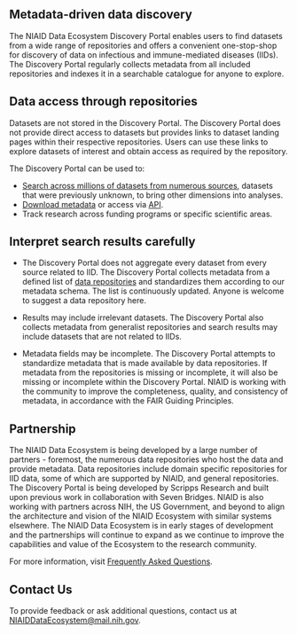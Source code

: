 ## Metadata-driven data discovery

The NIAID Data Ecosystem Discovery Portal enables users to find datasets from a 
wide range of repositories and offers a convenient one-stop-shop for discovery of 
data on infectious and immune-mediated diseases (IIDs). The Discovery Portal
regularly collects metadata from all included repositories and indexes
it in a searchable catalogue for anyone to explore.

## Data access through repositories

Datasets are not stored in the Discovery Portal. The Discovery Portal 
does not provide direct access to datasets but provides links to dataset landing 
pages within their respective repositories. Users can use these links to explore 
datasets of interest and obtain access as required by the repository.

The Discovery Portal can be used to:

- [Search across millions of datasets from numerous sources](/search/?q=&from=1&filters=%28%40type%3A%28%22Dataset%22%29%29),
  datasets that were previously unknown, to bring other dimensions into
  analyses.
- [Download metadata](/search/) or access via
  [API](https://api.data.niaid.nih.gov/).
- Track research across funding programs or specific scientific areas.

## Interpret search results carefully

- The Discovery Portal does not aggregate every dataset from every source
  related to IID. The Discovery Portal collects metadata from a defined list 
  of [data repositories](/sources/) and standardizes them according to our <Link
  isExternal href='https://discovery.biothings.io/view/nde'> metadata schema</Link>. 
  The list is continuously updated. Anyone is welcome to <Link isExternal
  href='https://github.com/NIAID-Data-Ecosystem/nde-crawlers/issues/new?assignees=&labels=&template=suggest-a-new-resource.md&title=%5BSOURCE%5D'>
  suggest a data repository here</Link>.

- Results may include irrelevant datasets. The Discovery Portal also
  collects metadata from generalist repositories and search results may include
  datasets that are not related to IIDs.

- Metadata fields may be incomplete. The Discovery Portal attempts to
  standardize metadata that is made available by data repositories. If metadata
  from the repositories is missing or incomplete, it will also be missing or
  incomplete within the Discovery Portal. NIAID is working with the community to
  improve the completeness, quality, and consistency of metadata, in accordance
  with the <LinkisExternal href='https://doi.org/10.1038/sdata.2016.18'>FAIR Guiding Principles</Link>.

## Partnership

The NIAID Data Ecosystem is being developed by a large number of partners - foremost, the numerous data repositories who host the data and provide metadata.
Data repositories include domain specific repositories for IID data, some of 
which are supported by NIAID, and general repositories. The Discovery Portal is 
being developed by Scripps Research and built upon previous work in collaboration 
with Seven Bridges. NIAID is also working with partners across NIH, the US Government, 
and beyond to align the architecture and vision of the NIAID Ecosystem with similar 
systems elsewhere. The NIAID Data Ecosystem is in early stages of development and the 
partnerships will continue to expand as we continue to improve the capabilities and 
value of the Ecosystem to the research community.


For more information, visit
[Frequently Asked Questions](/faq/).

## Contact Us

To provide feedback or ask additional questions, contact us at
[NIAIDDataEcosystem@mail.nih.gov](mailto:NIAIDDataEcosystem@mail.nih.gov).
